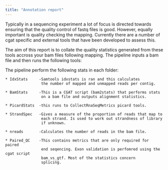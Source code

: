 ```yaml
---
title: "Annotation report"
---
```


Typically in a sequencing experiment a lot of focus is directed towards ensuring that the quality control of fastq files is good. However, equally important is quality checking the mapping. Currently there are a number of cgat specific and external tools that have been developed to assess this.

The aim of this report is to collate the quality statistics generated from these tools accross your bam files following mapping. The pipeline inputs a bam file and then runs the following tools:

The pipeline perform the following stats in each folder:

    * IdxStats     -Samtools idxstats is ran and this calculates
                    the number of mapped and unmapped reads per contig.
                    
    * BamStats     -This is a CGAT script (bam2stats) that performs stats
                    on a bam file and outputs alignment statistics.
                    
    * PicardStats  -this runs to CollectRnaSeqMetrics picard tools.
    
    * StrandSpec   -Gives a measure of the proportion of reads that map to
                    each strand. Is used to work out strandness of library
                    if unknown.
                    
    * nreads       -Calculates the number of reads in the bam file.
    
    * Paired_QC    -This contains metrics that are only required for paired
                    end seqencing. Exon validation is perfomred using the cgat script
                    bam_vs_gtf. Most of the statistics concern 
                    splicing.


